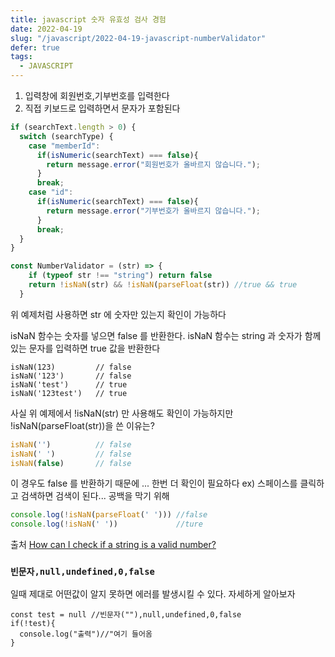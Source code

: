 ```yaml
---
title: javascript 숫자 유효성 검사 경험
date: 2022-04-19
slug: "/javascript/2022-04-19-javascript-numberValidator"
defer: true
tags:
  - JAVASCRIPT
--- 
```



1. 입력창에 회원번호,기부번호를 입력한다
2. 직접 키보드로 입력하면서 문자가 포함된다

```javascript
if (searchText.length > 0) {
  switch (searchType) {
    case "memberId":
      if(isNumeric(searchText) === false){
        return message.error("회원번호가 올바르지 않습니다.");
      }
      break;
    case "id":
      if(isNumeric(searchText) === false){
        return message.error("기부번호가 올바르지 않습니다.");
      }
      break;
  }
}
```

```javascript
const NumberValidator = (str) => {
    if (typeof str !== "string") return false
    return !isNaN(str) && !isNaN(parseFloat(str)) //true && true
  }
```
위 예제처럼 사용하면 str 에 숫자만 있는지 확인이 가능하다

isNaN 함수는 숫자를 넣으면 false 를 반환한다. 
isNaN 함수는 string 과 숫자가 함께있는 문자를 입력하면 true 값을 반환한다

```
isNaN(123)         // false
isNaN('123')       // false
isNaN('test')      // true
isNaN('123test')   // true

```

사실 위 예제에서 !isNaN(str) 만 사용해도 확인이 가능하지만
!isNaN(parseFloat(str))을 쓴 이유는?

```javascript
isNaN('')          // false
isNaN(' ')         // false
isNaN(false)       // false
```
이 경우도 false 를 반환하기 때문에 ...
한번 더 확인이 필요하다
ex) 스페이스를 클릭하고 검색하면 검색이 된다... 공백을 막기 위해

```javascript
console.log(!isNaN(parseFloat(' '))) //false
console.log(!isNaN(' '))             //ture
```

출처
[How can I check if a string is a valid number?](https://stackoverflow.com/questions/175739/how-can-i-check-if-a-string-is-a-valid-number)


###  `빈문자,null,undefined,0,false`

일때 제대로 어떤값이 알지 못하면 에러를 발생시킬 수 있다.
자세하게 알아보자

```
const test = null //빈문자(""),null,undefined,0,false
if(!test){
  console.log("출력")//"여기 들어옴
}
```